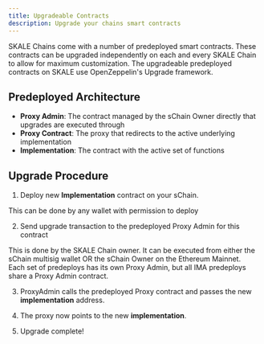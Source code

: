```yaml
---
title: Upgradeable Contracts
description: Upgrade your chains smart contracts
---
```



SKALE Chains come with a number of predeployed smart contracts. These contracts can be upgraded independently on each and every SKALE Chain to allow
for maximum customization. The upgradeable predeployed contracts on SKALE use OpenZeppelin's Upgrade framework.

## Predeployed Architecture

- **Proxy Admin**: The contract managed by the sChain Owner directly that upgrades are executed through
- **Proxy Contract**: The proxy that redirects to the active underlying implementation
- **Implementation**: The contract with the active set of functions

## Upgrade Procedure

1. Deploy new **Implementation** contract on your sChain.

<Aside type="tip">
This can be done by any wallet with permission to deploy
</Aside>

2. Send upgrade transaction to the predeployed Proxy Admin for this contract

<Aside type="note">
This is done by the SKALE Chain owner. It can be executed from either the sChain multisig wallet OR the sChain Owner on the Ethereum Mainnet.
</Aside>

<Aside type="caution">
Each set of predeploys has its own Proxy Admin, but all IMA predeploys share a Proxy Admin contract.
</Aside>

3. ProxyAdmin calls the predeployed Proxy contract and passes the new **implementation** address.

4. The proxy now points to the new **implementation**.

5. Upgrade complete!